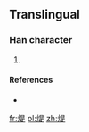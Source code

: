 ==Translingual==

===Han character===
{{Han char|rn=86|rad=火|as=09|sn=13|four=|canj=火日一人 (FAMO)}}

# {{defn|Han|sort=火09}}

====References====
* {{Han ref|kx=0678.161|hdz=32216.151|uh=7176|ud=29046}}

[[fr:煶]]
[[pl:煶]]
[[zh:煶]]
